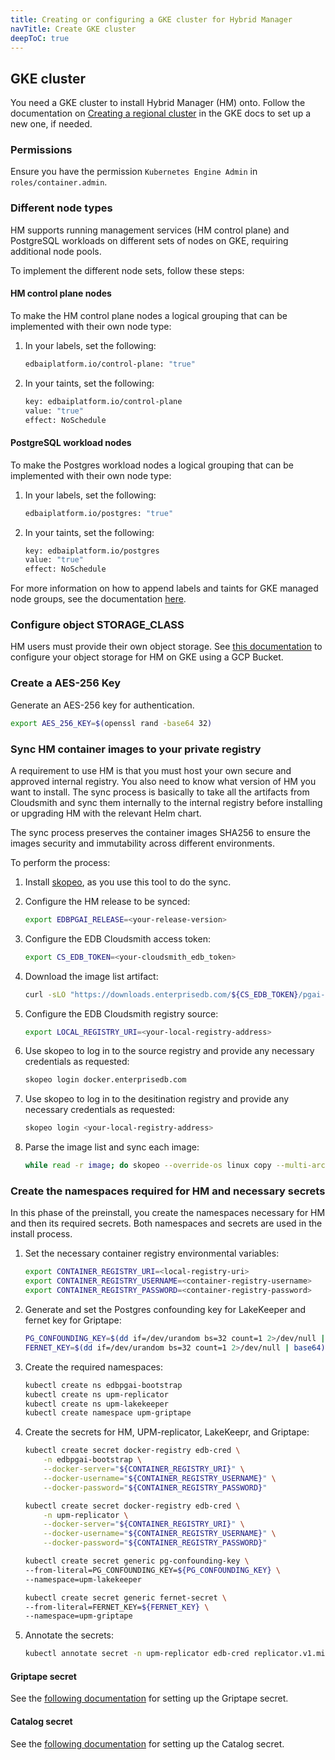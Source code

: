 ```yaml
---
title: Creating or configuring a GKE cluster for Hybrid Manager
navTitle: Create GKE cluster
deepToC: true
---
```


## GKE cluster

You need a GKE cluster to install Hybrid Manager (HM) onto.
Follow the documentation on [Creating a regional cluster](https://cloud.google.com/kubernetes-engine/docs/how-to/creating-a-regional-cluster) in the GKE docs to set up a new one, if needed.

### Permissions

Ensure you have the permission `Kubernetes Engine Admin` in `roles/container.admin`.

### Different node types

HM supports running management services (HM control plane) and PostgreSQL workloads on different sets of nodes on GKE, requiring additional node pools.

To implement the different node sets, follow these steps:

#### HM control plane nodes

To make the HM control plane nodes a logical grouping that can be implemented with their own node type:

1. In your labels, set the following:

    ```bash
    edbaiplatform.io/control-plane: "true"
    ```

1. In your taints, set the following:

    ```bash
    key: edbaiplatform.io/control-plane
    value: "true"
    effect: NoSchedule
    ```

#### PostgreSQL workload nodes

To make the Postgres workload nodes a logical grouping that can be implemented with their own node type:

1. In your labels, set the following:

    ```bash
    edbaiplatform.io/postgres: "true"
    ```

1. In your taints, set the following:

    ```bash
    key: edbaiplatform.io/postgres
    value: "true"
    effect: NoSchedule
    ```

For more information on how to append labels and taints for GKE managed node groups, see the documentation [here](https://cloud.google.com/kubernetes-engine/docs/how-to/isolate-workloads-dedicated-nodes#taint-label-node-pool).

### Configure object STORAGE_CLASS

HM users must provide their own object storage.
See [this documentation]() to configure your object storage for HM on GKE using a GCP Bucket.

### Create a AES-256 Key

Generate an AES-256 key for authentication.

```bash
export AES_256_KEY=$(openssl rand -base64 32)
```

### Sync HM container images to your private registry

A requirement to use HM is that you must host your own secure and approved internal registry.
You also need to know what version of HM you want to install.
The sync process is basically to take all the artifacts from Cloudsmith and sync them internally to the internal registry before installing or upgrading HM with the relevant Helm chart.

The sync process preserves the container images SHA256 to ensure the images security and immutability across different environments.

To perform the process:

1. Install [skopeo](https://github.com/containers/skopeo), as you use this tool to do the sync.

1. Configure the HM release to be synced:

    ```bash
    export EDBPGAI_RELEASE=<your-release-version>
    ```

1. Configure the EDB Cloudsmith access token:

    ```bash
    export CS_EDB_TOKEN=<your-cloudsmith_edb_token>
    ```

1. Download the image list artifact:

    ```bash
    curl -sLO "https://downloads.enterprisedb.com/${CS_EDB_TOKEN}/pgai-platform/raw/names/${EDBPGAI_RELEASE}-images.txt/versions/${EDBPGAI_RELEASE}/images.txt"
    ```

1. Configure the EDB Cloudsmith registry source:

    ```bash
    export LOCAL_REGISTRY_URI=<your-local-registry-address>
    ```

1. Use skopeo to log in to the source registry and provide any necessary credentials as requested:

    ```bash
    skopeo login docker.enterprisedb.com
    ```

1. Use skopeo to log in to the desitination registry and provide any necessary credentials as requested:

    ```bash
    skopeo login <your-local-registry-address>
    ```

1. Parse the image list and sync each image:

    ```bash
    while read -r image; do skopeo --override-os linux copy --multi-arch all docker://$EDB_SOURCE_REGISTRY/${image/:*@/@} docker://$LOCAL_REGISTRY_URI/${image/:*@/@} --retry-times 3; done < images.txt
    ```

### Create the namespaces required for HM and necessary secrets

In this phase of the preinstall, you create the namespaces necessary for HM and then its required secrets.
Both namespaces and secrets are used in the install process.

1. Set the necessary container registry environmental variables:

    ```bash
    export CONTAINER_REGISTRY_URI=<local-registry-uri>
    export CONTAINER_REGISTRY_USERNAME=<container-registry-username>
    export CONTAINER_REGISTRY_PASSWORD=<container-registry-password>
    ```

1. Generate and set the Postgres confounding key for LakeKeeper and fernet key for Griptape:

    ```bash
    PG_CONFOUNDING_KEY=$(dd if=/dev/urandom bs=32 count=1 2>/dev/null | base64)
    FERNET_KEY=$(dd if=/dev/urandom bs=32 count=1 2>/dev/null | base64)
    ```

1. Create the required namespaces:

    ```bash
    kubectl create ns edbpgai-bootstrap
    kubectl create ns upm-replicator
    kubectl create ns upm-lakekeeper
    kubectl create namespace upm-griptape
    ```

1. Create the secrets for HM, UPM-replicator, LakeKeepr, and Griptape:

    ```bash
    kubectl create secret docker-registry edb-cred \
        -n edbpgai-bootstrap \
        --docker-server="${CONTAINER_REGISTRY_URI}" \
        --docker-username="${CONTAINER_REGISTRY_USERNAME}" \
        --docker-password="${CONTAINER_REGISTRY_PASSWORD}"
    ```

    ```bash
    kubectl create secret docker-registry edb-cred \
        -n upm-replicator \
        --docker-server="${CONTAINER_REGISTRY_URI}" \
        --docker-username="${CONTAINER_REGISTRY_USERNAME}" \
        --docker-password="${CONTAINER_REGISTRY_PASSWORD}"
    ```

    ```bash
    kubectl create secret generic pg-confounding-key \
    --from-literal=PG_CONFOUNDING_KEY=${PG_CONFOUNDING_KEY} \
    --namespace=upm-lakekeeper
    ```

    ```bash
    kubectl create secret generic fernet-secret \
    --from-literal=FERNET_KEY=${FERNET_KEY} \
    --namespace=upm-griptape
    ```

1. Annotate the secrets:

    ```bash
    kubectl annotate secret -n upm-replicator edb-cred replicator.v1.mittwald.de/replicate-to="*" --overwrite
    ```

#### Griptape secret 

See the [following documentation]() for setting up the Griptape secret.

#### Catalog secret

See the [following documentation]() for setting up the Catalog secret.

